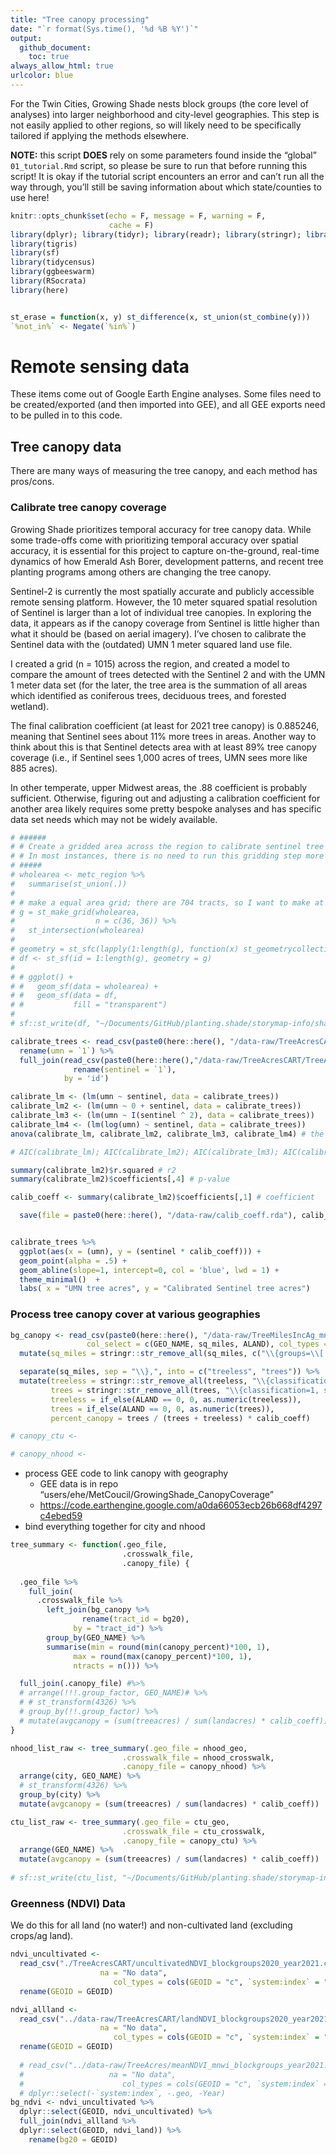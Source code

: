 ```yaml
---
title: "Tree canopy processing"
date: "`r format(Sys.time(), '%d %B %Y')`"
output: 
  github_document:
    toc: true
always_allow_html: true
urlcolor: blue
---
```


For the Twin Cities, Growing Shade nests block groups (the core level of analyses) into larger neighborhood and city-level geographies. This step is not easily applied to other regions, so will likely need to be specifically tailored if applying the methods elsewhere. 

**NOTE:** this script **DOES** rely on some parameters found inside the "global" `01_tutorial.Rmd` script, so please be sure to run that before running this script! It is okay if the tutorial script encounters an error and can't run all the way through, you'll still be saving information about which state/counties to use here!

```r
knitr::opts_chunk$set(echo = F, message = F, warning = F,
                      cache = F)
library(dplyr); library(tidyr); library(readr); library(stringr); library(tibble); library(ggplot2)
library(tigris)
library(sf)
library(tidycensus)
library(ggbeeswarm)
library(RSocrata)
library(here)


st_erase = function(x, y) st_difference(x, st_union(st_combine(y)))
`%not_in%` <- Negate(`%in%`)
```



# Remote sensing data 

These items come out of Google Earth Engine analyses. Some files need to be created/exported (and then imported into GEE), and all GEE exports need to be pulled in to this code.


## Tree canopy data

There are many ways of measuring the tree canopy, and each method has pros/cons. 


### Calibrate tree canopy coverage

Growing Shade prioritizes temporal accuracy for tree canopy data. While some trade-offs come with prioritizing temporal accuracy over spatial accuracy, it is essential for this project to capture on-the-ground, real-time dynamics of how Emerald Ash Borer, development patterns, and recent tree planting programs among others are changing the tree canopy.

Sentinel-2 is currently the most spatially accurate and publicly accessible remote sensing platform. However, the 10 meter squared spatial resolution of Sentinel is larger than a lot of individual tree canopies. In exploring the data, it appears as if the canopy coverage from Sentinel is little higher than what it should be (based on aerial imagery). I've chosen to calibrate the Sentinel data with the (outdated) UMN 1 meter squared land use file.

I created a grid (n = 1015) across the region, and created a model to compare the amount of trees detected with the Sentinel 2 and with the UMN 1 meter data set (for the later, the tree area is the summation of all areas which identified as coniferous trees, deciduous trees, and forested wetland).

The final calibration coefficient (at least for 2021 tree canopy) is 0.885246, meaning that Sentinel sees about 11% more trees in areas. Another way to think about this is that Sentinel detects area with at least 89% tree canopy coverage (i.e., if Sentinel sees 1,000 acres of trees, UMN sees more like 885 acres).

In other temperate, upper Midwest areas, the .88 coefficient is probably sufficient. Otherwise, figuring out and adjusting a calibration coefficient for another area likely requires some pretty bespoke analyses and has specific data set needs which may not be widely available. 


```r

# ######
# # Create a gridded area across the region to calibrate sentinel tree cover with 1m2 land cover tree data
# # In most instances, there is no need to run this gridding step more than once
# #####
# wholearea <- metc_region %>%
#   summarise(st_union(.))
# 
# # make a equal area grid; there are 704 tracts, so I want to make at least 1000 grids I think?
# g = st_make_grid(wholearea,
#                  n = c(36, 36)) %>% 
#   st_intersection(wholearea) 
# 
# geometry = st_sfc(lapply(1:length(g), function(x) st_geometrycollection()))
# df <- st_sf(id = 1:length(g), geometry = g)
# 
# # ggplot() +
# #   geom_sf(data = wholearea) +
# #   geom_sf(data = df,
# #           fill = "transparent")
# 
# sf::st_write(df, "~/Documents/GitHub/planting.shade/storymap-info/shapefiles/metc_grid.shp", append = FALSE)

calibrate_trees <- read_csv(paste0(here::here(), "/data-raw/TreeAcresCART/UMNTreeAcres_metcgrid_scale1_year2021.csv")) %>% 
  rename(umn = `1`) %>%
  full_join(read_csv(paste0(here::here(),"/data-raw/TreeAcresCART/TreeAcres_metcgrid_year2021.csv")) %>%
              rename(sentinel = `1`),
            by = 'id')

calibrate_lm <- (lm(umn ~ sentinel, data = calibrate_trees))
calibrate_lm2 <- (lm(umn ~ 0 + sentinel, data = calibrate_trees))
calibrate_lm3 <- (lm(umn ~ I(sentinel ^ 2), data = calibrate_trees))
calibrate_lm4 <- (lm(log(umn) ~ sentinel, data = calibrate_trees))
anova(calibrate_lm, calibrate_lm2, calibrate_lm3, calibrate_lm4) # the middle model is best!

# AIC(calibrate_lm); AIC(calibrate_lm2); AIC(calibrate_lm3); AIC(calibrate_lm4)

summary(calibrate_lm2)$r.squared # r2
summary(calibrate_lm2)$coefficients[,4] # p-value

calib_coeff <- summary(calibrate_lm2)$coefficients[,1] # coefficient

  save(file = paste0(here::here(), "/data-raw/calib_coeff.rda"), calib_coeff)


calibrate_trees %>%
  ggplot(aes(x = (umn), y = (sentinel * calib_coeff))) +
  geom_point(alpha = .5) +
  geom_abline(slope=1, intercept=0, col = 'blue', lwd = 1) +
  theme_minimal()  +
  labs( x = "UMN tree acres", y = "Calibrated Sentinel tree acres")
```

### Process tree canopy cover at various geographies

```r

bg_canopy <- read_csv(paste0(here::here(), "/data-raw/TreeMilesIncAg_mnwi_blockgroups_year2021.csv"),
                 col_select = c(GEO_NAME, sq_miles, ALAND), col_types = c("GEO_NAME" = "c")) %>%
  mutate(sq_miles = stringr::str_remove_all(sq_miles, c("\\{groups=\\[|\\}\\]\\}")))  %>%

  separate(sq_miles, sep = "\\},", into = c("treeless", "trees")) %>%
  mutate(treeless = stringr::str_remove_all(treeless, "\\{classification=0, sum=|\\]\\}"),
         trees = stringr::str_remove_all(trees, "\\{classification=1, sum=|\\}\\]\\}"),
         treeless = if_else(ALAND == 0, 0, as.numeric(treeless)),
         trees = if_else(ALAND == 0, 0, as.numeric(trees)),
         percent_canopy = trees / (trees + treeless) * calib_coeff)

# canopy_ctu <- 

# canopy_nhood <- 
```

-   process GEE code to link canopy with geography
    -   GEE data is in repo "users/ehe/MetCoucil/GrowingShade_CanopyCoverage"
    -   <https://code.earthengine.google.com/a0da66053ecb26b668df4297c4ebed59>
-   bind everything together for city and nhood

```r
tree_summary <- function(.geo_file,
                         .crosswalk_file,
                         .canopy_file) {
  
  .geo_file %>%
    full_join(
      .crosswalk_file %>%
        left_join(bg_canopy %>%
                rename(tract_id = bg20),
              by = "tract_id") %>%
        group_by(GEO_NAME) %>%
        summarise(min = round(min(canopy_percent)*100, 1),
              max = round(max(canopy_percent)*100, 1),
              ntracts = n())) %>%

  full_join(.canopy_file) #%>%
  # arrange(!!!.group_factor, GEO_NAME)# %>%
  # # st_transform(4326) %>%
  # group_by(!!.group_factor) %>%
  # mutate(avgcanopy = (sum(treeacres) / sum(landacres) * calib_coeff))
}

nhood_list_raw <- tree_summary(.geo_file = nhood_geo,
                         .crosswalk_file = nhood_crosswalk,
                         .canopy_file = canopy_nhood) %>%
  arrange(city, GEO_NAME) %>%
  # st_transform(4326) %>%
  group_by(city) %>%  
  mutate(avgcanopy = (sum(treeacres) / sum(landacres) * calib_coeff))

ctu_list_raw <- tree_summary(.geo_file = ctu_geo,
                         .crosswalk_file = ctu_crosswalk,
                         .canopy_file = canopy_ctu) %>%
  arrange(GEO_NAME) %>%
  mutate(avgcanopy = (sum(treeacres) / sum(landacres) * calib_coeff))
  
# sf::st_write(ctu_list, "~/Documents/GitHub/planting.shade/storymap-info/shapefiles/ctu_list.shp", append = FALSE)
```

### Greenness (NDVI) Data

We do this for all land (no water!) and non-cultivated land (excluding crops/ag land).

```r
ndvi_uncultivated <- 
  read_csv("./TreeAcresCART/uncultivatedNDVI_blockgroups2020_year2021.csv",
                    na = "No data",
                       col_types = cols(GEOID = "c", `system:index` = "c", Year = 'd',  `.geo` = 'c')) %>%
  rename(GEOID = GEOID)

ndvi_allland <- 
  read_csv("../data-raw/TreeAcresCART/landNDVI_blockgroups2020_year2021.csv",
                    na = "No data",
                       col_types = cols(GEOID = "c", `system:index` = "c", Year = 'd',  `.geo` = 'c')) %>%
  rename(GEOID = GEOID)
  
  # read_csv("../data-raw/TreeAcres/meanNDVI_mnwi_blockgroups_year2021.csv",
  #                   na = "No data",
  #                      col_types = cols(GEOID = "c", `system:index` = "c", Year = 'd', ndvi = 'd', `.geo` = 'c')) %>%
  # dplyr::select(-`system:index`, -.geo, -Year)
bg_ndvi <- ndvi_uncultivated %>%
  dplyr::select(GEOID, ndvi_uncultivated) %>%
  full_join(ndvi_allland %>%
  dplyr::select(GEOID, ndvi_land)) %>%
    rename(bg20 = GEOID)
```
